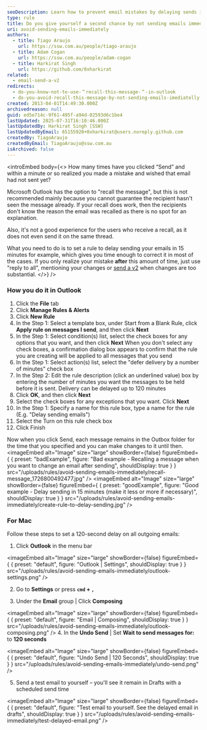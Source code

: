 ```yaml
---
seoDescription: Learn how to prevent email mistakes by delaying sends in Outlook for 15 minutes.
type: rule
title: Do you give yourself a second chance by not sending emails immediately?
uri: avoid-sending-emails-immediately
authors:
  - title: Tiago Araujo
    url: https://ssw.com.au/people/tiago-araujo
  - title: Adam Cogan
    url: https://ssw.com.au/people/adam-cogan
  - title: Harkirat Singh
    url: https://github.com/0xharkirat
related:
  - email-send-a-v2
redirects:
  - do-you-know-not-to-use-＂recall-this-message-＂-in-outlook
  - do-you-avoid-recall-this-message-by-not-sending-emails-imediatelly
created: 2013-04-01T14:49:30.000Z
archivedreason: null
guid: ed5e714c-9f61-495f-a94d-02593d6c1be4
lastUpdated: 2025-07-31T16:10:46.000Z
lastUpdatedBy: Harkirat Singh [SSW]
lastUpdatedByEmail: 65155920+0xharkirat@users.noreply.github.com
createdBy: TiagoAraujo
createdByEmail: TiagoAraujo@ssw.com.au
isArchived: false
---
```


<introEmbed
  body={<>
How many times have you clicked “Send” and within a minute or so realized you made a mistake and wished that email had not sent yet?

Microsoft Outlook has the option to "recall the message", but this is not recommended mainly because you cannot guarantee the recipient hasn't seen the message already. If your recall does work, then the recipients don't know the reason the email was recalled as there is no spot for an explanation.

Also, it's not a good experience for the users who receive a recall, as it does not even send it on the same thread.

What you need to do is to set a rule to delay sending your emails in 15 minutes for example, which gives you time enough to correct it in most of the cases. If you only realize your mistake **after** this amount of time, just use "reply to all", mentioning your changes or [send a v2](/email-send-a-v2) when changes are too substantial.
  </>}
/>
### How you do it in Outlook

1. Click the **File** tab
2. Click **Manage Rules & Alerts**
3. Click **New Rule**
4. In the Step 1: Select a template box, under Start from a Blank Rule, click  **Apply rule on messages I send**, and then click **Next**
5. In the Step 1: Select condition(s) list, select the check boxes for any options that you want, and then click **Next**
    When you don't select any check boxes, a confirmation dialog box appears to confirm that the rule you are creating will be applied to all messages that you send
6. In the Step 1: Select action(s) list, select the "defer delivery by a number of minutes" check box
7. In the Step 2: Edit the rule description (click an underlined value) box by entering the number of minutes you want the messages to be held before it is sent. Delivery can be delayed up to 120 minutes
8. Click **OK**, and then click **Next**
9. Select the check boxes for any exceptions that you want. Click **Next**
10. In the Step 1: Specify a name for this rule box, type a name for the rule (E.g. "Delay sending emails")
11. Select the Turn on this rule check box
12. Click Finish

Now when you click Send, each message remains in the Outbox folder for the time that you specified and you can make changes to it until then.
<imageEmbed
  alt="Image"
  size="large"
  showBorder={false}
  figureEmbed={ {
    preset: "badExample",
    figure: "Bad example - Recalling a message when you want to change an email after sending",
    shouldDisplay: true
  } }
  src="/uploads/rules/avoid-sending-emails-immediately/recall-message_1726800492477.jpg"
/>
<imageEmbed
  alt="Image"
  size="large"
  showBorder={false}
  figureEmbed={ {
    preset: "goodExample",
    figure: "Good example - Delay sending in 15 minutes (make it less or more if necessary)",
    shouldDisplay: true
  } }
  src="/uploads/rules/avoid-sending-emails-immediately/create-rule-to-delay-sending.jpg"
/>

### For Mac

Follow these steps to set a 120-second delay on all outgoing emails:

1. Click **Outlook** in the menu bar

   
<imageEmbed
  alt="Image"
  size="large"
  showBorder={false}
  figureEmbed={ {
    preset: "default",
    figure: "Outlook | Settings",
    shouldDisplay: true
  } }
  src="/uploads/rules/avoid-sending-emails-immediately/outlook-settings.png"
/>

2. Go to **Settings** or press **`cmd` + `,`**

3. Under the **Email** group | Click **Composing**

   
<imageEmbed
  alt="Image"
  size="large"
  showBorder={false}
  figureEmbed={ {
    preset: "default",
    figure: "Email | Composing",
    shouldDisplay: true
  } }
  src="/uploads/rules/avoid-sending-emails-immediately/outlook-composing.png"
/>
4. In the **Undo Send** | Set **Wait to send messages for:** to **120 seconds**

   
<imageEmbed
  alt="Image"
  size="large"
  showBorder={false}
  figureEmbed={ {
    preset: "default",
    figure: "Undo Send | 120 Seconds",
    shouldDisplay: true
  } }
  src="/uploads/rules/avoid-sending-emails-immediately/undo-send.png"
/>

5. Send a test email to yourself – you'll see it remain in Drafts with a scheduled send time

   
<imageEmbed
  alt="Image"
  size="large"
  showBorder={false}
  figureEmbed={ {
    preset: "default",
    figure: "Test email to yourself. See the delayed email in drafts",
    shouldDisplay: true
  } }
  src="/uploads/rules/avoid-sending-emails-immediately/test-delayed-email.png"
/>
